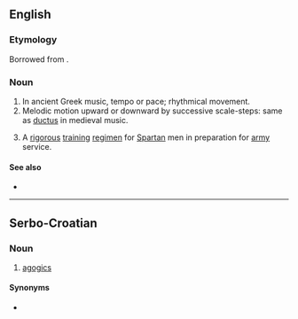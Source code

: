 ==English==

===Etymology===
Borrowed from {{bor|en|grc|ἀγωγή|notext=1}}.

===Noun===
{{en-noun}}

# In ancient Greek music, tempo or pace; rhythmical movement.
# Melodic motion upward or downward by successive scale-steps: same as [[ductus]] in medieval music.
# {{lb|en|historical}} A [[rigorous]] [[training]] [[regimen]] for [[Spartan]] men in preparation for [[army]] service.

====See also====
* {{l|en|anagoge}}

----

==Serbo-Croatian==

===Noun===
{{sh-noun|g=f}}

# [[agogics]]

====Synonyms====
* {{l|sh|agogika}}